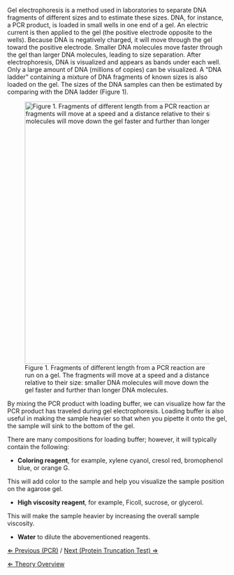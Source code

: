 Gel electrophoresis is a method used in laboratories to separate DNA fragments of different sizes and to estimate these sizes. DNA, for instance, a PCR product, is loaded in small wells in one end of a gel. An electric current is then applied to the gel (the positive electrode opposite to the wells). Because DNA is negatively charged, it will move through the gel toward the positive electrode. Smaller DNA molecules move faster through the gel than larger DNA molecules, leading to size separation. After electrophoresis, DNA is visualized and appears as bands under each well. Only a large amount of DNA (millions of copies) can be visualized. A “DNA ladder” containing a mixture of DNA fragments of known sizes is also loaded on the gel. The sizes of the DNA samples can then be estimated by comparing with the DNA ladder (Figure 1). 


[[File:Gelelektroforese.jpg|thumbnail|center|600px|Figure 1. Fragments of different length from a PCR reaction are run on a gel. The fragments will move at a speed and a distance relative to their size: smaller DNA molecules will move down the gel faster and further than longer DNA molecules.]]


By mixing the PCR product with loading buffer, we can visualize how far the PCR product has traveled during gel electrophoresis. Loading buffer is also useful in making the sample heavier so that when you pipette it onto the gel, the sample will sink to the bottom of the gel. 


There are many compositions for loading buffer; however, it will typically contain the following: 
* '''Coloring reagent''', for example, xylene cyanol, cresol red, bromophenol blue, or orange G. 
This will add color to the sample and help you visualize the sample position on the agarose gel. 
* '''High viscosity reagent''', for example, Ficoll, sucrose, or glycerol. 
This will make the sample heavier by increasing the overall sample viscosity. 
* '''Water''' to dilute the abovementioned reagents.



[[PCR_MG|&lArr; Previous (PCR)]] / [[Protein Truncation Test|Next (Protein Truncation Test) &rArr;]]

[[Medical Genetics case|&lArr; Theory Overview]]